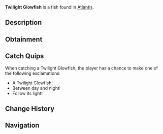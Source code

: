 {{FishInfobox
|image          = Twilight Glowfish.png
|rarity         = Rare
|sea            = First Sea
|location       = [[Atlantis]]
|sublocation    = 
|sources        = Fishing Rod
|radar_location = 
|xp             = 400
|weather        = Clear
|time           = Night
|season         = 
|bait           = Night Shrimp
|base_weight    = 30
|base_value     = 650
|weight_range   = 15
|base_chance    = 12
|base_resil     = 30
}}
'''Twilight Glowfish''' is a {{Rarity|Rare}} fish found in [[Atlantis]].

== Description ==
{{Description|Masters of both light and shadow, these mysterious fish emit a captivating glow that intensifies during twilight hours. Their presence is said to reveal hidden pathways in ancient ruins.|Bestiary Entry}}

== Obtainment ==
{{Description|Sunken's Depth Pool|Bestiary Hint}}
{{Fish Availability|
Atlantis/Sunken Depths
|top_rods      = 
Leviathan's Fang Rod\90572.14\136040.55;
Trident Rod\77685.47\121967.36;
Krampus's Rod\73323.51\82850.08;
Free Spirit Rod\72874.27\114413.7;
Magma Rod\69600.45\78643.3;
Plastic Rod\63280.89\71491.36;
Buddy Bond Rod\47008.66\58673.16;
No-Life Rod\63180.28\85978.25;
Ethereal Prism Rod\65097.81\80312.07;
Astralhook Rod\65090.4\79987.45;
Seraphic Rod\62929.45\80602.22;
Rod Of The Forgotten Fang\58811.49\78323.63;
Challenger's Rod\57042.93\78492.91;
Rod Of The Depths\52814.62\71103.87;
Rod Of The Exalted One\51912.32\72597.41;
Zeus Rod\51877.73\72385.97;
Verdant Shear Rod\50969.81\71992.5;
Blazebringer Rod\49288.14\69068.61;
Depthseeker Rod\46976.55\67467.8;
Avalanche Rod\42305.15\60914.63;
Volcanic Rod\40424.11\57233.21;
Steady Rod\14266.28\20835.12
|recommended   = Trident Rod
}}

== Catch Quips ==
When catching a Twilight Glowfish, the player has a chance to make one of the following exclamations:
* A Twilight Glowfish!
* Between day and night!
* Follow its light!

== Change History ==
{{Change History|{{subst:Current Version}}}}

== Navigation ==
{{Fish Navbox|Atlantis}}